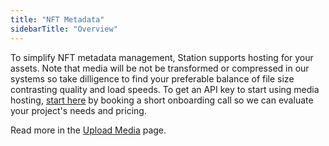 ```yaml
---
title: "NFT Metadata"
sidebarTitle: "Overview"
---
```


To simplify NFT metadata management, Station supports hosting for your assets.
Note that media will be not be transformed or compressed in our systems so take
dilligence to find your preferable balance of file size contrasting quality and load speeds.
To get an API key to start using media hosting, [start here](https://calendly.com/symmtry/chat)
by booking a short onboarding call so we can evaluate your project's needs and pricing.

Read more in the [Upload Media](/token-api/v1/upload) page.
